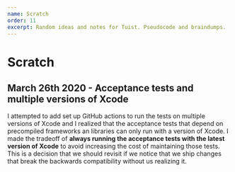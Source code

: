 ```yaml
---
name: Scratch
order: 11
excerpt: Random ideas and notes for Tuist. Pseudocode and braindumps.
---
```


# Scratch

## March 26th 2020 - Acceptance tests and multiple versions of Xcode

I attempted to add set up GitHub actions to run the tests on multiple versions of Xcode and I realized that the acceptance tests that depend on precompiled frameworks an libraries can only run with a version of Xcode. 
I made the tradeoff of **always running the acceptance tests with the latest version of Xcode** to avoid increasing the cost of maintaining those tests.
This is a decision that we should revisit if we notice that we ship changes that break the backwards compatibility without us realizing it.
